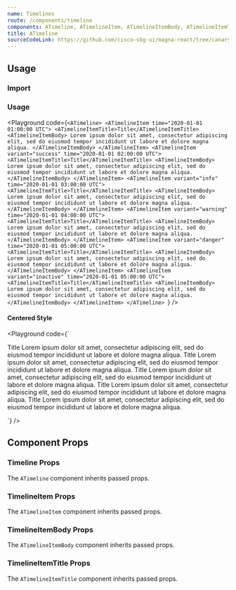 ```yaml
---
name: Timelines
route: /components/timeline
components: ATimeline, ATimelineItem, ATimelineItemBody, ATimelineItemTitle
title: ATimeline
sourceCodeLink: https://github.com/cisco-sbg-ui/magna-react/tree/canary/framework/components/ATimeline
---
```


## Usage

### Import

<ComponentImport components="ATimeline" />

### Usage

<Playground
  code={`<ATimeline>
  <ATimelineItem time="2020-01-01 01:00:00 UTC">
    <ATimelineItemTitle>Title</ATimelineItemTitle>
    <ATimelineItemBody>
      Lorem ipsum dolor sit amet, consectetur adipiscing elit, sed do
      eiusmod tempor incididunt ut labore et dolore magna aliqua.
    </ATimelineItemBody>
  </ATimelineItem>
  <ATimelineItem variant="success" time="2020-01-01 02:00:00 UTC">
    <ATimelineItemTitle>Title</ATimelineItemTitle>
    <ATimelineItemBody>
      Lorem ipsum dolor sit amet, consectetur adipiscing elit, sed do
      eiusmod tempor incididunt ut labore et dolore magna aliqua.
    </ATimelineItemBody>
  </ATimelineItem>
  <ATimelineItem variant="info" time="2020-01-01 03:00:00 UTC">
    <ATimelineItemTitle>Title</ATimelineItemTitle>
    <ATimelineItemBody>
      Lorem ipsum dolor sit amet, consectetur adipiscing elit, sed do
      eiusmod tempor incididunt ut labore et dolore magna aliqua.
    </ATimelineItemBody>
  </ATimelineItem>
  <ATimelineItem variant="warning" time="2020-01-01 04:00:00 UTC">
    <ATimelineItemTitle>Title</ATimelineItemTitle>
    <ATimelineItemBody>
      Lorem ipsum dolor sit amet, consectetur adipiscing elit, sed do
      eiusmod tempor incididunt ut labore et dolore magna aliqua.
    </ATimelineItemBody>
  </ATimelineItem>
  <ATimelineItem variant="danger" time="2020-01-01 05:00:00 UTC">
    <ATimelineItemTitle>Title</ATimelineItemTitle>
    <ATimelineItemBody>
      Lorem ipsum dolor sit amet, consectetur adipiscing elit, sed do
      eiusmod tempor incididunt ut labore et dolore magna aliqua.
    </ATimelineItemBody>
  </ATimelineItem>
   <ATimelineItem variant="inactive" time="2020-01-01 05:00:00 UTC">
    <ATimelineItemTitle>Title</ATimelineItemTitle>
    <ATimelineItemBody>
      Lorem ipsum dolor sit amet, consectetur adipiscing elit, sed do
      eiusmod tempor incididunt ut labore et dolore magna aliqua.
    </ATimelineItemBody>
  </ATimelineItem>
</ATimeline>
`}
/>

#### Centered Style

<Playground
  code={`<div className="mb-1">
  <ATimeline centered>
    <ATimelineItem time="2020-01-01 01:00:00 UTC">
      <ATimelineItemTitle>Title</ATimelineItemTitle>
      <ATimelineItemBody>
        Lorem ipsum dolor sit amet, consectetur adipiscing elit, sed do
        eiusmod tempor incididunt ut labore et dolore magna aliqua.
      </ATimelineItemBody>
    </ATimelineItem>
    <ATimelineItem variant="success" time="2020-01-01 02:00:00 UTC">
      <ATimelineItemTitle>Title</ATimelineItemTitle>
      <ATimelineItemBody>
        Lorem ipsum dolor sit amet, consectetur adipiscing elit, sed do
        eiusmod tempor incididunt ut labore et dolore magna aliqua.
      </ATimelineItemBody>
    </ATimelineItem>
    <ATimelineItem variant="info" time="2020-01-01 03:00:00 UTC">
      <ATimelineItemTitle>Title</ATimelineItemTitle>
      <ATimelineItemBody>
        Lorem ipsum dolor sit amet, consectetur adipiscing elit, sed do
        eiusmod tempor incididunt ut labore et dolore magna aliqua.
      </ATimelineItemBody>
    </ATimelineItem>
    <ATimelineItem variant="warning" time="2020-01-01 04:00:00 UTC">
      <ATimelineItemTitle>Title</ATimelineItemTitle>
      <ATimelineItemBody>
        Lorem ipsum dolor sit amet, consectetur adipiscing elit, sed do
        eiusmod tempor incididunt ut labore et dolore magna aliqua.
      </ATimelineItemBody>
    </ATimelineItem>
    <ATimelineItem variant="danger" time="2020-01-01 05:00:00 UTC">
      <ATimelineItemTitle>Title</ATimelineItemTitle>
      <ATimelineItemBody>
        Lorem ipsum dolor sit amet, consectetur adipiscing elit, sed do
        eiusmod tempor incididunt ut labore et dolore magna aliqua.
      </ATimelineItemBody>
    </ATimelineItem>
  </ATimeline>
</div>
`}
/>

## Component Props

### Timeline Props

The `ATimeline` component inherits passed props.

<Props of="ATimeline" />

### TimelineItem Props

The `ATimelineItem` component inherits passed props.

<Props of="ATimelineItem" />

### TimelineItemBody Props

The `ATimelineItemBody` component inherits passed props.

<Props of="ATimelineItemBody" />

### TimelineItemTitle Props

The `ATimelineItemTitle` component inherits passed props.

<Props of="ATimelineItemTitle" />
